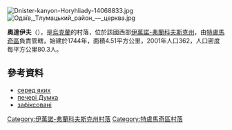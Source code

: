 [[Image:Dnister-kanyon-Horyhliady-14068833.jpg|right]]
[[Image:Одаїв,_Тлумацький_район_—_церква.jpg|right]]

'''奧達伊夫'''（{{lang-uk|Одаїв}}），是[[烏克蘭|烏克蘭]]的村落，位於該國西部[[伊萬諾-弗蘭科夫斯克州|伊萬諾-弗蘭科夫斯克州]]，由[[特盧馬奇區|特盧馬奇區]]負責管轄，始建於1744年，面積4.51平方公里，2001年人口362，人口密度每平方公里80.3人。

==參考資料==
* [http://www.karpaty.net.ua/component/content/article/21-zhurnal-karpaty/2006-rik/2-8-kviten-traven-2006-r/143-vid-svitla-do-svitla серед яких] {{Wayback|url=http://www.karpaty.net.ua/component/content/article/21-zhurnal-karpaty/2006-rik/2-8-kviten-traven-2006-r/143-vid-svitla-do-svitla |date=20200223182550 }}
* [https://web.archive.org/web/20160428063432/http://tinigard.info/2010/01/11/cave-dumka/ печері Думка]
* [http://www.myslenedrevo.com.ua/uk/Sci/Local/DnisterStudies/Archeology.html зафіксовані] {{Wayback|url=http://www.myslenedrevo.com.ua/uk/Sci/Local/DnisterStudies/Archeology.html |date=20210118223913 }}

{{DEFAULTSORT:Одаїв}}
[[Category:伊萬諾-弗蘭科夫斯克州村落|Category:伊萬諾-弗蘭科夫斯克州村落]]
[[Category:特盧馬奇區村落|Category:特盧馬奇區村落]]


{{IvanoFrankivsk-geo-stub}}